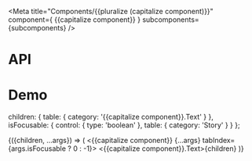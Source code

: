 

<Meta title="Components/{{pluralize (capitalize component)}}" component={ {{capitalize component}} } subcomponents={subcomponents} />

# API

<ArgsTable />

# Demo


  children: {
    table: { category: '{{capitalize component}}.Text' }
  },
  isFocusable: {
    control: { type: 'boolean' },
    table: { category: 'Story' }
  }
};

<Canvas>
  <Story name="{{capitalize component}}" args={args} argTypes={argTypes}>
    {({children, ...args}) => (
      <{{capitalize component}} {...args} tabIndex={args.isFocusable ? 0 : -1}>
        <{{capitalize component}}.Text>{children}</{{capitalize component}}.Text>
      </{{capitalize component}}>
    )}
  </Story>
</Canvas>
